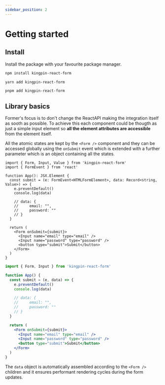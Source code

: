 ```yaml
---
sidebar_position: 2
---
```



# Getting started

## Install

Install the package with your favourite package manager.

<Tabs>
<TabItem value="npm" label="npm">

```bash
npm install kingpin-react-form
```

</TabItem>
<TabItem value="yarn" label="yarn">

```bash
yarn add kingpin-react-form
```

</TabItem>
<TabItem value="pnpm" label="pnpm">

```bash
pnpm add kingpin-react-form
```

</TabItem>
</Tabs>

## Library basics

Former's focus is to don't change the ReactAPI making the integration itself as sooth as possible.
To achieve this each component could be thougth as just a simple input element so **all the element attributes
are accessible** from the element itself.

All the atomic states are kept by the `<Form />` component and they can be accessed globally using the
`onSubmit` event which is extended with a further parameter which is an object containing all the states.

<Tabs>
<TabItem value="typescript" label="Typescript">

```tsx
import { Form, Input, Value } from 'kingpin-react-form'
import { FormEvent } from 'react'

function App(): JSX.Element {
  const submit = (e: FormEvent<HTMLFormElement>, data: Record<string, Value>) => {
    e.preventDefault()
    console.log(data)

    // data: {
    //     email: "",
    //     password: ""
    // }
  }

  return (
    <Form onSubmit={submit}>
      <Input name="email" type="email" />
      <Input name="password" type="password" />
      <button type="submit">Submit</button>
    </Form>
  )
}
```

</TabItem>
<TabItem value="javascript" label="Javascript">

```jsx
import { Form, Input } from 'kingpin-react-form'

function App() {
  const submit = (e, data) => {
    e.preventDefault()
    console.log(data)

    // data: {
    //     email: "",
    //     password: ""
    // }
  }

  return (
    <Form onSubmit={submit}>
      <Input name="email" type="email" />
      <Input name="password" type="password" />
      <button type="submit">Submit</button>
    </Form>
  )
}
```

</TabItem>
</Tabs>

The `data` object is automatically assembled according to the `<Form />` children and it ensures
performant rendering cycles during the form updates.
